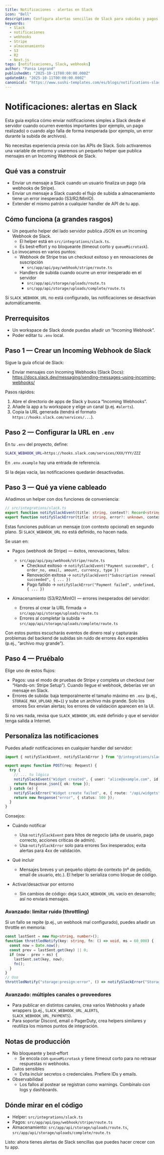 ```yaml
---
title: Notificaciones - alertas en Slack
icon: "Bell"
description: Configura alertas sencillas de Slack para subidas y pagos, con integración en webhooks de Stripe y errores de almacenamiento, y personalízalas con un pequeño helper del servidor.
keywords:
  - Slack
  - notificaciones
  - webhooks
  - Stripe
  - almacenamiento
  - S3
  - R2
  - Next.js
tags: [notificaciones, Slack, webhooks]
author: "Pansa Legrand"
publishedAt: "2025-10-11T00:00:00.000Z"
updatedAt: "2025-10-11T00:00:00.000Z"
canonical: "https://www.sushi-templates.com/es/blogs/notifications-slack"
---
```


# Notificaciones: alertas en Slack

Esta guía explica cómo enviar notificaciones simples a Slack desde el servidor cuando ocurren eventos importantes (por ejemplo, un pago realizado) o cuando algo falla de forma inesperada (por ejemplo, un error durante la subida de archivos).

No necesitas experiencia previa con las APIs de Slack. Solo activaremos una variable de entorno y usaremos un pequeño helper que publica mensajes en un Incoming Webhook de Slack.

## Qué vas a construir

- Enviar un mensaje a Slack cuando un usuario finaliza un pago (vía webhooks de Stripe).
- Enviar un mensaje a Slack cuando el flujo de subida a almacenamiento tiene un error inesperado (S3/R2/MinIO).
- Extender el mismo patrón a cualquier handler de API de tu app.

## Cómo funciona (a grandes rasgos)

- Un pequeño helper del lado servidor publica JSON en un Incoming Webhook de Slack.
  - El helper está en `src/integrations/slack.ts`.
  - Es best‑effort y no bloqueante (timeout corto y `queueMicrotask`).
- Lo invocamos en varios puntos:
  - Webhook de Stripe tras un checkout exitoso y en renovaciones de suscripción
    - `src/app/api/pay/webhook/stripe/route.ts`
  - Handlers de subida cuando ocurre un error inesperado en el servidor
    - `src/app/api/storage/uploads/route.ts`
    - `src/app/api/storage/uploads/complete/route.ts`

Si `SLACK_WEBHOOK_URL` no está configurado, las notificaciones se desactivan automáticamente.

## Prerrequisitos

- Un workspace de Slack donde puedas añadir un “Incoming Webhook”.
- Poder editar tu `.env` local.

## Paso 1 — Crear un Incoming Webhook de Slack

Sigue la guía oficial de Slack:

- Enviar mensajes con Incoming Webhooks (Slack Docs): https://docs.slack.dev/messaging/sending-messages-using-incoming-webhooks/

Pasos rápidos:

1) Abre el directorio de apps de Slack y busca “Incoming Webhooks”.
2) Añade la app a tu workspace y elige un canal (p.ej. `#alerts`).
3) Copia la URL generada (tendrá el formato `https://hooks.slack.com/services/...`).

## Paso 2 — Configurar la URL en `.env`

En tu `.env` del proyecto, define:

```bash
SLACK_WEBHOOK_URL=https://hooks.slack.com/services/XXX/YYY/ZZZ
```

En `.env.example` hay una entrada de referencia.

Si la dejas vacía, las notificaciones quedarán desactivadas.

## Paso 3 — Qué ya viene cableado

Añadimos un helper con dos funciones de conveniencia:

```ts
// src/integrations/slack.ts
export function notifySlackEvent(title: string, context?: Record<string, unknown>): void
export function notifySlackError(title: string, error?: unknown, context?: Record<string, unknown>): void
```

Estas funciones publican un mensaje (con contexto opcional) en segundo plano. Si `SLACK_WEBHOOK_URL` no está definido, no hacen nada.

Se usan en:

- Pagos (webhook de Stripe) — éxitos, renovaciones, fallos:
  - `src/app/api/pay/webhook/stripe/route.ts`
    - Checkout exitoso → `notifySlackEvent("Payment succeeded", { order_no, email, amount, currency, type })`
    - Renovación exitosa → `notifySlackEvent("Subscription renewal succeeded", { ... })`
    - Pago fallido → `notifySlackError("Payment failed", undefined, { ... })`

- Almacenamiento (S3/R2/MinIO) — errores inesperados del servidor:
  - Errores al crear la URL firmada → `src/app/api/storage/uploads/route.ts`
  - Errores al completar la subida → `src/app/api/storage/uploads/complete/route.ts`

Con estos puntos escucharás eventos de dinero real y capturarás problemas del backend de subidas sin ruido de errores 4xx esperables (p.ej., “archivo muy grande”).

## Paso 4 — Pruébalo

Elige uno de estos flujos:

- Pagos: usa el modo de pruebas de Stripe y completa un checkout (ver “Hands-on: Stripe Setup”). Cuando llegue el webhook, deberías ver un mensaje en Slack.
- Errores de subida: baja temporalmente el tamaño máximo en `.env` (p.ej., `STORAGE_MAX_UPLOAD_MB=1`) y sube un archivo más grande. Solo los errores 5xx envían alertas; los errores de validación aparecen en la UI.

Si no ves nada, revisa que `SLACK_WEBHOOK_URL` esté definido y que el servidor tenga salida a Internet.

## Personaliza las notificaciones

Puedes añadir notificaciones en cualquier handler del servidor:

```ts
import { notifySlackEvent, notifySlackError } from "@/integrations/slack";

export async function POST(req: Request) {
  try {
    // ... tu lógica
    notifySlackEvent("Widget created", { user: "alice@example.com", id: 123 });
    return Response.json({ ok: true });
  } catch (e) {
    notifySlackError("Widget create failed", e, { route: "/api/widgets" });
    return new Response("error", { status: 500 });
  }
}
```

Consejos:

- Cuándo notificar
  - Usa `notifySlackEvent` para hitos de negocio (alta de usuario, pago correcto, acciones críticas de admin).
  - Usa `notifySlackError` solo para errores 5xx inesperados; evita alertas para 4xx de validación.

- Qué incluir
  - Mensajes breves y un pequeño objeto de contexto (nº de pedido, email de usuario, etc.). El helper lo serializa como bloque de código.

- Activar/desactivar por entorno
  - Sin cambios de código: deja `SLACK_WEBHOOK_URL` vacío en desarrollo; así no enviará mensajes.

### Avanzado: limitar ruido (throttling)

Si un fallo se repite (p.ej., un webhook mal configurado), puedes añadir un throttle en memoria:

```ts
const lastSent = new Map<string, number>();
function throttledNotify(key: string, fn: () => void, ms = 60_000) {
  const now = Date.now();
  const prev = lastSent.get(key) || 0;
  if (now - prev > ms) {
    lastSent.set(key, now);
    fn();
  }
}
// Uso
throttledNotify("storage:presign:error", () => notifySlackError("Storage presign error", err));
```

### Avanzado: múltiples canales o proveedores

- Para publicar en distintos canales, crea varios Webhooks y añade wrappers (p.ej., `SLACK_WEBHOOK_URL_ALERTS`, `SLACK_WEBHOOK_URL_PAYMENTS`).
- Para soportar Discord, email o PagerDuty, crea helpers similares y reutiliza los mismos puntos de integración.

## Notas de producción

- No bloqueante y best‑effort
  - Se encola con `queueMicrotask` y tiene timeout corto para no retrasar respuestas ni webhooks.
- Datos sensibles
  - Evita incluir secretos o credenciales. Prefiere IDs y emails.
- Observabilidad
  - Los fallos al postear se registran como warnings. Combínalo con logs y dashboards.

## Dónde mirar en el código

- Helper: `src/integrations/slack.ts`
- Pagos: `src/app/api/pay/webhook/stripe/route.ts`
- Almacenamiento: `src/app/api/storage/uploads/route.ts`, `src/app/api/storage/uploads/complete/route.ts`

Listo: ahora tienes alertas de Slack sencillas que puedes hacer crecer con tu app.
